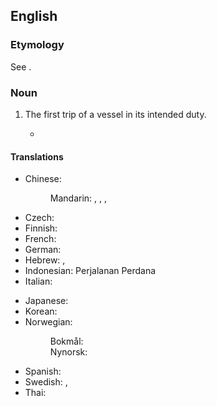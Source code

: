 ==English==

===Etymology===
See {{m|en|maiden|pos=a}}.

===Noun===
{{en-noun}}

# {{lb|en|nautical}} The first trip of a vessel in its intended duty.
#: {{ux|en|The Titanic hit an iceberg and sank on her '''maiden voyage'''.}}
#* {{quote-book|en|author=Cynthia Bass|title=Maiden Voyage|year=1998|publisher=Random House Publishing Group|url=https://books.google.com/books?id=BwaZUuusq9gC&q=%22maiden+voyage%22&dq=%22maiden+voyage%22&hl=en&cd=17&source=gbs_api|isbn=978-0-553-58063-1|passage=For one thing, it was a '''maiden voyage''', which always meant both passengers and staff were a little giddier, a little looser, than usual.}}

====Translations====
{{trans-top|first trip of a vessel}}
* Chinese:
*: Mandarin: {{t|cmn|初航|tr=chūháng}}, {{t+|cmn|處女航}}, {{t+|cmn|处女航|tr=chǔnǚháng}}, {{t+|cmn|首航|tr=shǒuháng}}
* Czech: {{t|cs|panenská plavba|f}}
* Finnish: {{t+|fi|neitsytmatka}}
* French: {{t+|fr|voyage inaugural}}
* German: {{t+|de|Jungfernfahrt|f}}
* Hebrew: {{t+|he|הַפְלָגַת בְּכוֹרָה|f|tr=haflagat bekhora}}, {{t+|he|הַפְלָגַת בְּתוּלִין|f|tr=haflagat betulin}}
* Indonesian: Perjalanan Perdana
* Italian: {{t|it|viaggio inaugurale|m}}
{{trans-mid}}
* Japanese: {{t|ja|処女航海|tr=shojo kōkai}}
* Korean: {{t-needed|ko}}
* Norwegian:
*: Bokmål: {{t+|nb|jomfrutur|m}}
*: Nynorsk: {{t|nn|jomfrutur|m}}
* Spanish: {{t|es|viaje inaugural|m}}
* Swedish: {{t+|sv|jungfrufärd|c}}, {{t+|sv|jungfruresa|c}}
* Thai: {{t-needed|th}}
{{trans-bottom}}